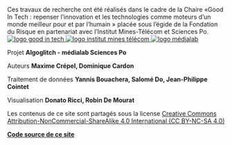<div className="column">
Ces travaux de recherche ont été réalisés dans le cadre de la Chaire «Good In Tech : repenser l’innovation et les technologies comme moteurs d’un monde meilleur pour et par l’humain » placée sous l’égide de la Fondation du Risque en partenariat avec l’Institut Mines-Télécom et Sciences Po.

<div className="logos-container">
  <a target="blank" rel="noopener" href="https://www.goodintech.org/?lng=fr">
    <img src="https://www.goodintech.org/uploads/1580497528960-Logo.png" alt="logo good in tech"/>
  </a>
  <a target="blank" rel="noopener" href="https://www.imt.fr/">
    <img src="https://upload.wikimedia.org/wikipedia/commons/b/b0/IMT_logo_2017.png" alt="logo institut mines télécom"/>
  </a>
  <a target="blank" rel="noopener" href="https://www.medialab.sciencespo.fr">
    <img src="https://medialab.sciencespo.fr/img/cover-twitter.png" alt="logo médialab"/>
  </a>
</div>
</div>

<div className="column">

Projet **Algoglitch - médialab Sciences Po**

Auteurs **Maxime Crépel, Dominique Cardon**

Traitement de données **Yannis Bouachera, Salomé Do, Jean-Philippe Cointet**

Visualisation **Donato Ricci, Robin De Mourat**

Les contenus de ce site sont partagés sous la license [Creative Commons Attribution-NonCommercial-ShareAlike 4.0 International (CC BY-NC-SA 4.0) ](https://creativecommons.org/licenses/by-nc-sa/4.0/)

**[Code source de ce site](https://github.com/medialab/carnet-algopresse)**

</div>